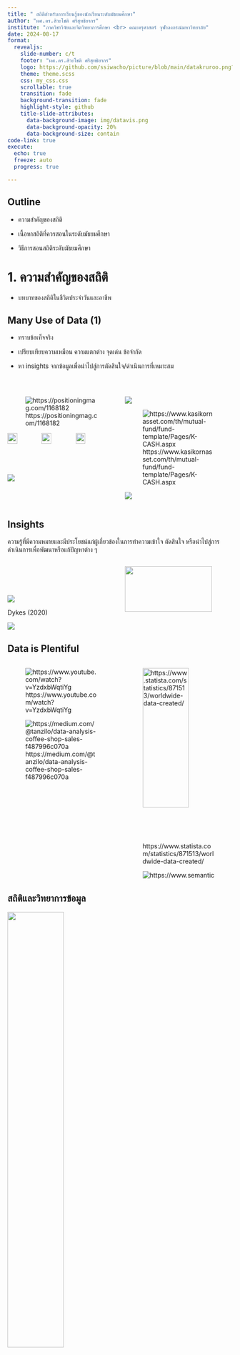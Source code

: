 ```yaml
---
title: " สถิติสำหรับการเรียนรู้ของนักเรียนระดับมัธยมศึกษา"
author: "ผศ.ดร.สิวะโชติ ศรีสุทธิยากร"
institute: "ภาควิชาวิจัยและจิตวิทยาการศึกษา <br> คณะครุศาสตร์ จุฬาลงกรณ์มหาวิทยาลัย"
date: 2024-08-17
format:
  revealjs:
    slide-number: c/t
    footer: "ผศ.ดร.สิวะโชติ ศรีสุทธิยากร"
    logo: https://github.com/ssiwacho/picture/blob/main/datakruroo.png?raw=true
    theme: theme.scss
    css: my_css.css
    scrollable: true
    transition: fade
    background-transition: fade
    highlight-style: github
    title-slide-attributes:
      data-background-image: img/datavis.png
      data-background-opacity: 20%
      data-background-size: contain
code-link: true
execute:
  echo: true
  freeze: auto
  progress: true

---
```


## Outline {.smaller}

- ความสำคัญของสถิติ


- เนื้อหาสถิติที่ควรสอนในระดับมัธยมศึกษา


- วิธีการสอนสถิติระดับมัธยมศึกษา


# 1. ความสำคัญของสถิติ {background-color="#B4D6CD"}

- บทบาทของสถิติในชีวิตประจำวันและอาชีพ


## Many Use of Data (1) {.smaller}

- ทราบข้อเท็จจริง

- เปรียบเทียบความเหมือน ความแตกต่าง จุดเด่น ข้อจำกัด

- หา insights จากข้อมูลเพื่อนำไปสู่การตัดสินใจ/ดำเนินการที่เหมาะสม

<br>

:::: {.columns}

::: {.column width="50%"}

![https://positioningmag.com/1168182](img/1_%E0%B8%99%E0%B9%89%E0%B8%B3%E0%B8%9B%E0%B8%A5%E0%B8%B2.png)


![](img/pm25.jpg){width="30%"}
![](img/pm25_2.jpg){width="30%"}
![](img/apple_watch.jpg){width="30%"}

![](img/weather.png)


:::

::: {.column width="50%"}

[![](img/blood.png)](https://medium.com/neodocs/how-to-understand-my-blood-report-when-values-are-abnormal-and-bold-56d09af5f076)

![https://www.kasikornasset.com/th/mutual-fund/fund-template/Pages/K-CASH.aspx](img/fund.png)

![](img/macbook.gif)

:::

::::


## Insights {.smaller}

ความรู้ที่มีความหมายและมีประโยชน์แก่ผู้เกี่ยวข้องในการทำความเข้าใจ ตัดสินใจ หรือนำไปสู่การดำเนินการเพื่อพัฒนาหรือแก้ปัญหาต่าง ๆ 

:::: {.columns}

::: {.column width="50%"}

<br>
<br>
<br>

![](img/decision.png)

<div class="caption">Dykes (2020)</div>



:::

::: {.column width="50%"}

![](img/insights.png){width="90%"}

<div class="caption3">[Insight Literacy: Why We Need To Clarify What Insights Really Are](https://www.forbes.com/sites/brentdykes/2022/03/08/insight-literacy-why-we-need-to-clarify-what-insights-really-are/?sh=1fe3bfc83fc3)</div>
:::

::::

![](img/education.png)




## Data is Plentiful {.smaller}


:::: {.columns}

::: {.column width="50%"}

![https://www.youtube.com/watch?v=YzdxbWqtiYg](img/many_data.png)


![https://medium.com/@tanzilo/data-analysis-coffee-shop-sales-f487996c070a](img/cafe_data.png)
:::

::: {.column width="50%"}

![https://www.statista.com/statistics/871513/worldwide-data-created/](img/growth_of_data.png){width="80%"}

![https://www.semanticscholar.org/paper/Teachers-using-classroom-data-well%3A-Identifying-key-Renshaw-Baroutsis/c0e0dfa27600938517a5466196c426c03887c7b2](img/classroom_data.png)

:::

::::

## สถิติและวิทยาการข้อมูล {.smaller}

::: {.r-stack}


![](img/datascience.png){width="50%" fig-align="center"}



![](img/typeofanalytic.png){.fragment}

:::

<br>

<div class="caption">[https://clevertap.com/blog/data-science/](https://clevertap.com/blog/data-science/)  </div>




## Use Cases: Business {.smaller}

::: {.r-stack}

:::: {.columns}


::: {.column width="50%"}

![](https://assets.grab.com/wp-content/uploads/sites/8/2021/12/02175715/MY21GTPDT2GTPASS2021_How-To_GIF_800x800.gif){width=50%} ![https://www.iplandigital.co.th/ecommerce/temu-ecommerce-success-secrets/](img/temu.png){width="30%"}

<div class="caption3">https://www.iplandigital.co.th/ecommerce/temu-ecommerce-success-secrets/</div>

[![](img/เต่าบิน-2.jpg){width=80%}](https://thestandard.co/tao-bin-a-robotic-barista-suscess/)

:::

::: {.column width="50%"}


[![](https://miro.medium.com/v2/resize:fit:1400/format:webp/1*QKQA8ylu1lCtOkJaa_gGaw.png){width=100%}](https://medium.com/swlh/netflix-and-the-recommendation-system-e806f062ba74)

::: {style="font-size: 65%;"}


- Marketing Analysis

- Pricing

- Demand/Supply Analysis and Sales Forecasting

- Churn Prediction

- Loyalty Analysis

- Social Listening

- HR Analytics

- Process Optimization

- Recommendation System


:::


:::

<div class="caption4">https://www.rib-software.com/en/blogs/data-driven-decision-making-in-businesses</div>
::::

![](img/data-driven-decision-making-importance.webp){.fragment}


:::

## Use Cases: Finance {.smaller}

:::: {.columns}


::: {.column width="50%"}

- Risk management

- Fraud detection

- Customer segmentation

- Personalize finance

- Credit scoreing

- Loan underwriting


:::


::: {.column width="50%"}

![https://www.spiceworks.com/it-security/vulnerability-management/articles/what-is-fraud-detection/](img/Fraud-Detection-Techniques.png)


:::


::::




## Use Cases: Medical {.smaller}


:::: {.columns}


::: {.column width="60%"}

::: {style="font-size: 75%;"}

- Reduce failures in treatments

- Drug/Vaccine development

- Predictive Medical

- Disease tracking and prevention

- Patient health monitoring and maintenance

- Virtual assistance for patients and customer support

- Medical image analysis

- Predictive medicine: prognosis and diagnostic accuracy

:::

[![](img/Apple_WatchSeries6-ECG-alerts-heartrate-atrialfibrillation-longlook_050121_inline.jpg.large.jpg){width=35%}](https://www.youtube.com/watch?v=LAO43KDClDM&t=23s)[![](https://cdsassets.apple.com/live/7WUAS350/images/health/watchos-10-series-8-fall-detection-notification.png){width=30%}](https://support.apple.com/th-th/108896)


:::

::: {.column width="40%"}

![https://www.youper.ai/how-it-works](img/vitual_healthcare.png)


[![](https://activewizards.com/content/blog/Top%207%20Data%20Science%20Use%20Cases%20in%20Healthcare/ai-brain-cancer-neurosciencenews.jpg){width=70% fig-align="left"}](https://activewizards.com/blog/top-7-data-science-use-cases-in-healthcare/)

<div class="caption2">https://activewizards.com/blog/top-7-data-science-use-cases-in-healthcare</div>




:::
::::

<br>

:::: {.columns}


::: {.column width="50%"}



![https://www.ncbi.nlm.nih.gov/pmc/articles/PMC9279074/](img/ai_drug_development.png)

:::

::: {.column width="50%"}
![https://www.sciencedirect.com/science/article/pii/S2666990024000156](img/ai_diagnostic_disease.png)

:::

::::


## Use Cases: Education (1) {.smaller}

> Data will help solve 
the big problems of tomorrow.
Prepare your students today. <br> - DataClassroom Inc. (2022)


:::: {.columns}
::: {.column width="55%"}
::: {style="font-size: 70%;"}

เก็บรวบรวมและวิเคราะห์ข้อมูลเกี่ยวกับผลการเรียนและพฤติกรรมการเรียนรู้ของนักเรียน เช่น การเข้าเรียน การทำการบ้าน การทบทวนบทเรียน และผลการทดสอบ ช่วยให้ครู (รวมทั้งนักเรียนและผู้เกี่ยวข้อง) ...

- ทราบจุดเด่น ความต้องการในการพัฒนาหรือปัญหาในการเรียนรู้ของนักเรียน 

- วิเคราะห์ปัจจัยที่มีความสัมพันธ์หรือมีผลต่อการเรียนรู้ของนักเรียน

- ออกแบบการจัดประสบการณ์เรียนรู้เฉพาะบุคคล (personalized learning)

- ทำนายแนวโน้มความสำเร็จในการเรียนของผู้เรียน หรือแนวโน้มความเสี่ยงของผู้เรียนแต่ละบุคคล 

- ปรับเปลี่ยน/ออกแบบการจัดการเรียนรู้ของรายวิชา

- ปรับปรุง/พัฒนาหลักสูตร

- Automation

:::
:::

::: {.column width="45%"}
![](img/datadriven.png)

<div class="caption">Bolz & Madhavan (2023)</div>

:::
::::


## Use Cases: Education (2) {.smaller}


:::: {.columns}
::: {.column width="35%"}
<br>
![](img/ach.png){width="80%"}
![](img/effect_ach.png){width="100%"}

:::
::: {.column width="65%"}
<br>
![](img/predict.png)

:::
::::

:::: {.columns}

::: {.column width="40%"}

![](img/speech.png){width="100%"}

:::

::: {.column width="60%"}

![](img/clustering.png)

<div class="caption">สิวะโชติ ศรีสุทธิยากร (2567)</div>

:::

::::

![](img/AES.png){width="90%"}


:::: {.columns}
::: {.column width="50%"}
![](img/itemanalysis.png)
:::
::: {.column width="50%"}
![](img/itemanalysis2.png)
:::
::::

<div class="caption">สิวะโชติ ศรีสุทธิยากร และคณะ (2567)</div>


## Use Cases: Education (3) {.smaller}



![](img/education2.png)

<left>
<div class="caption3">วรรณี แกมเกตุ และคณะ (2566)</div>
</left>

<left>
<div class="caption5">ธวัชชัย ขวัญเมือง และสิวะโชติ ศรีสุทธิยากร (2567)</div>
</left>

- กำกับติดตาม/ประเมินผลการดำเนินงานทางการศึกษา

- สนับสนุนการตัดสินใจเชิงนโยบาย/สร้างข้อเสนอแนะสำหรับการดำเนินงานทางการศึกษา

- บริหารจัดการ/จัดสรรทรัพยากรทางการศึกษา


## Use Cases: Sport

:::: {.columns}

::: {.column width="40%"}

![](img/sportanalytic.png){width="80%"}

![](img/football.png){width="40%"} ![](img/NFL_book.png){width="39%"}

![](img/NFL.png){width="80%"}
:::

::: {.column width="60%"}

![](img/football2.png)

![](img/football_heatmap.png)

![](img/manutd.png)


:::
::::

<div class="caption3">https://github.com/harshkrishna17/Football-Data-Visualizations</div>


<div class="caption3">
https://www.linkedin.com/pulse/choosing-right-data-analytics-tools-football-success-qp93e/</div>


# 2. เนื้อหาสถิติที่ควรสอนในระดับมัธยมศึกษา {background-color="#B4D6CD"}

- ความสำคัญของการจัดการเรียนรู้สถิติในระดับมัธยมศึกษา

- Learning Outcomes ที่คาดหวัง/เนื้อหา

- การจัดการเรียนรู้ระหว่างนักเรียนแผนวิทย์กับศิลป์


## Do we need to teach Statistics/Data Science in K-12? {.smaller}

:::: {.columns}

::: {.column width="50%"}

::: {style="font-size: 70%;"}


> "ในโลกปัจจุบันที่ขับเคลื่อนด้วยข้อมูลมากขึ้น การเข้าใจบทบาทของข้อมูลและเทคโนโลยีและอัลกอริทึมที่สร้างขึ้นรอบๆ ข้อมูลกำลังกลายเป็นการรู้เท่าทันที่สำคัญ" (Bargagliotti et al., 2020)


> “Data literacy has become important, for almost everyone. Companies need more people with the ability to interpret data, to draw insights, and to ask the right questions in the first place. These are skills that anyone can develop, and there are now many ways for individuals to upskill themselves and for companies to support them, lift capabilities, and drive change. Indeed, the data itself is clear on this: Data-driven decision-making markedly improves business performance.” Josh Bersin and Marc Zao-Sanders in [Harvard Business Review](https://hbr.org/2020/02/boost-your-teams-data-literacy)

:::

:::

::: {.column width="50%"}



::: {style="font-size: 70%;"}


> "สาขาวิชาต่าง ๆ อาจมีแนวคิดเกี่ยวกับข้อมูลที่แตกต่างกัน (มีบริบทที่แตกต่างกัน)และมีเทคนิคการวิเคราะห์ที่พัฒนาขึ้นเพื่อตอบสนองความต้องการเฉพาะของแต่ละสาขาวิชา อย่างไรก็ตาม วิธีการในการแก้ไขปัญหาและตอบคำถามด้วยข้อมูลใช้ logic เดียวกันมีความสอดคล้องกันในแนวปฏิบัติที่ใช้ในทุกสาขาวิชา" (Reynante et al., 2020; National Academies of Sciences, Engineering, and Medicine, 2023)

- มีความรู้และทักษะพื้นฐานที่จำเป็นสำหรับโลกปัจจุบันที่ขับเคลื่อนด้วยข้อมูล

- พัฒนาทักษะการคิดเชิงวิเคราะห์ของผู้เรียน

- พัฒนาทักษะในการตัดสินใจโดยใช้ข้อมูลเป็นฐาน

- เตรียมความพร้อมสำหรับการศึกษาต่อและการทำงาน

- ทักษะการแสวงหาความรู้ด้วยตนเอง

- สนับสนุนการเรียนรู้และการบูรณากากรความรู้ข้ามสาขาวิชา


:::

:::

::::




## Do we need to teach Statistics/Data Science in K-12? {.smaller}


::: panel-tabset

### Statistics/Data Science in K-12?

::: {.r-stack}

![](img/need_DS.png){width="60%" .absolute top=200 left=0}

![](img/teach_Stat.png){.fragment width="60%" .absolute bottom=0 right=50}

![](img/teach_ds3.png){.fragment width="50%" .absolute bottom=0 right=400}

![](img/teach_ds.png){.fragment width="40%" .absolute bottom=0 right=200}


![](img/teach_ds6.png){.fragment width="50%" .absolute bottom=20 right=30}


![](img/teach_ds5.png){.fragment width="50%" .absolute bottom=20 right=400}

![](img/teach_ds4.png){.fragment width="50%" .absolute bottom=30 left=300}

:::

### Reference


- [We Need to Teach Data Science in Grades K-12](https://csteachers.org/we-need-to-teach-data-science-in-grades-k-12/)

- [Pre-K–12 Guidelines for Assessment and Instruction
in <br>Statistics Education II (GAISE II)](https://www.amstat.org/asa/files/pdfs/GAISE/GAISEIIPreK-12_Full.pdf)

- [Statistics or Data Science for K-12 Education?](https://www.niss.org/news/statistics-or-data-science-k-12-education)

- [Statistics education at a time of global disruption and crises: <br>
a growing challenge for the curriculum, classroom and beyond](papers/41297_2022_Article_167.pdf)


- [Opinion: Modern high school math should be about data science — not Algebra 2](https://www.latimes.com/opinion/story/2019-10-23/math-high-school-algebra-data-statistics)

- [Should High Schools Teach Data Science? If So, Alum Says ‘Why Not Me?’](https://news.virginia.edu/content/should-high-schools-teach-data-science-if-so-alum-says-why-not-me)


- [MOBILIZE: A DATA SCIENCE CURRICULUM FOR 16-YEAR-OLD STUDENTS](papers/Gould-ICOTS-2018_07.03.18.pdf)




:::




## Framework {.smaller}

- แหล่งข้อมูลอยู่ที่ไหน เราสามารถเข้าถึง/เก็บรวบรวม และใช้ประโยชน์จากข้อมูลได้อย่างไร

- ผลกระทบและผลลัพธ์ของการใช้ข้อมูลต่อบุคคล กลุ่มคน และสังคม 


:::: {.columns}

::: {.column width="35%"}

![](img/What-is-data-literacy.png){width="80%" fig-align="center"}

![](img/data_ethic.png){width="80%" fig-align="center"}

:::



::: {.column width="65%"}


![](img/datascience_process.png)

<div class ="caption">[Goldstein (2017)](https://medium.com/the-mission/deconstructing-data-science-breaking-the-complex-craft-into-its-simplest-parts-15b15420df21)</div>


:::

::::

<div class="caption2">https://digicromeacademy.medium.com/ethics-of-data-science-c1f567fb34d1</div>


<div class="caption2">https://www.datacamp.com/blog/introduction-to-data-ethics</div>


## ASA Framework 


![](img/ASA_framwork1.png){width="80%"}


<div class="caption2">[https://www.amstat.org/asa/files/pdfs/GAISE/GAISEIIPreK-12_Full.pdf](https://www.amstat.org/asa/files/pdfs/GAISE/GAISEIIPreK-12_Full.pdf)</div>


## ASA Framework {.smaller}


:::: {.columns}

::: {.column width="50%"}

![](img/formulate.png)

![](img/analysis.png)

:::

::: {.column width="50%"}

![](img/collect_data.png)

![](img/interpret.png)

:::

::::

<div class="caption4">[https://www.amstat.org/asa/files/pdfs/GAISE/GAISEIIPreK-12_Full.pdf](https://www.amstat.org/asa/files/pdfs/GAISE/GAISEIIPreK-12_Full.pdf)</div>



## หลักสูตรแกนกลาง 2560 {.smaller}


:::: {.columns}

::: {.column width="30%"}

![](img/core_thai.png)


<br>
<br>

<div class="caption2">http://academic.obec.go.th/images/document/1580786328_d_1.pdf</div>

:::

::: {.column width="70%"}

::: {style="font-size: 70%;"}

**ระดับชั้น ป.6**

นำเสนอข้อมูลในรูปแผนภูมิแท่ง ใช้ข้อมูลจากแผนภูมิแท่ง แผนภูมิรูปวงกลม ตารางสองทาง และกราฟเส้น ในการอธิบายเหตุการณ์ต่าง ๆ และตัดสินใจ

**ระดับชั้น ม.3**

มีความรู้ความเข้าใจทางสถิติในการนำเสนอข้อมูล วิเคราะห์ข้อมูล และแปลความหมายข้อมูล ที่เกี่ยวข้องกับแผนภาพจุด แผนภาพต้นใบ ฮิสโทแกรม ค่ากลางของข้อมูล และ แผนภาพกล่อง และ ใช้ความรู้ความเข้าใจนี้ รวมทั้งนำสถิติไปใช้ในชีวิตจริงโดยใช้เทคโนโลยีที่เหมาะสม


**ระดับชั้น ม.6**

เข้าใจและใช้ความรู้ทางสถิติในการวิเคราะห์ข้อมูล นำเสนอข้อมูล และแปลความหมายข้อมูลเพื่อประกอบการตัดสินใจ

- มโนทัศน์เกี่ยวกับข้อมูล ประเภทข้อมูล แหล่งข้อมูล (ปฐมภูมิ ทุติยภูมิ)

- ตำแหน่งที่ของข้อมูล/ค่ากลาง/ค่าการกระจาย

- การนำเสนอข้อมูลเชิงคุณภาพและเชิงปริมาณ

- การแปลความหมายของค่าสถิติ

:::


:::

::::




##

![https://dl.acm.org/doi/10.1145/3478431.3499311](img/HS_DS.png)





